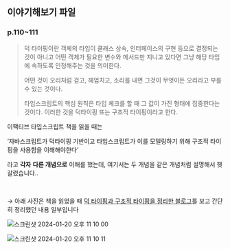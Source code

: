 ## 이야기해보기 파일
### p.110~111

> 덕 타이핑이란 객체의 타입이 클래스 상속, 인터페이스의 구현 등으로 결정되는 것이 아니고 어떤 객체가 필요한 변수와 메서드만 지니고 있다면 그냥 해당 타입에 속하도록 인정해주는 것을 의미한다.
> 
> 
> 어떤 것이 오리처럼 걷고, 헤엄치고, 소리를 내면 그것이 무엇이든 오리라고 부를 수 있는 것이다.
> 
> 타입스크립트의 핵심 원칙은 타입 체크를 할 때 그 값이 가진 형태에 집중한다는 것이다. 이러한 것을 덕타이핑 또는 구조적 타이핑이라고 한다.
> 

이팩티브 타입스크립트 책을 읽을 때는 

‘자바스크립트가 덕타이핑 기반이고 타입스크립트가 이를 모델링하기 위해 구조적 타이핑을 사용함을 이해해야한다’

 라고 **각자** **다른 개념으로** 이해를 했는데, 여기서는 두 개념을 같은 개념처럼 설명해서 헷갈렸습니다..

<br />

→ 아래 사진은 책을 읽었을 때 [덕 타이핑과 구조적 타이핑을 정리한 블로그](https://vallista.kr/%EB%8D%95-%ED%83%80%EC%9D%B4%ED%95%91%EA%B3%BC-%EA%B5%AC%EC%A1%B0%EC%A0%81-%ED%83%80%EC%9D%B4%ED%95%91/)를 보고 간단히 정리했던 내용 일부입니다

![스크린샷 2024-01-20 오후 11 10 00](https://github.com/HOJOON07/react-deepdive-study/assets/102431281/479c4e74-71f9-4ca6-8dd7-c347ebda9714)

![스크린샷 2024-01-20 오후 11 10 11](https://github.com/HOJOON07/react-deepdive-study/assets/102431281/d8b1928d-60f2-4052-b54d-99d200f35eba)

